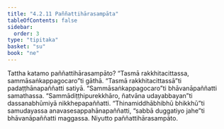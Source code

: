 ```yaml
---
title: "4.2.11 Paññattihārasampāta"
tableOfContents: false
sidebar:
  order: 3
type: "tipitaka"
basket: "su"
book: "ne"
---
```



<DynamicBreadcrumb />

<Division number="73" book="ne">

<Paragraph number="521" book="ne">
Tattha katamo paññattihārasampāto?
</Paragraph>

<Paragraph number="522" book="ne">
“Tasmā rakkhitacittassa, sammāsaṅkappagocaro”ti gāthā. “Tasmā rakkhitacittassā”ti padaṭṭhānapaññatti satiyā. “Sammāsaṅkappagocaro”ti bhāvanāpaññatti samathassa. “Sammādiṭṭhipurekkhāro, ñatvāna udayabbayan”ti dassanabhūmiyā nikkhepapaññatti. “Thinamiddhābhibhū bhikkhū”ti samudayassa anavasesappahānapaññatti, “sabbā duggatiyo jahe”ti bhāvanāpaññatti maggassa.

</Paragraph>
</Division>

<Paragraph number="523" type="center" book="ne">
Niyutto paññattihārasampāto.
</Paragraph>
